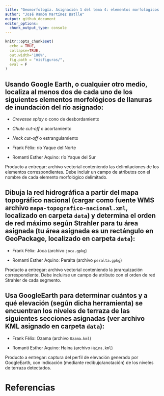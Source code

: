 ```yaml
---
title: "Geomorfología. Asignación 1 del tema 4: elementos morfológicos y morfometría"
author: "José Ramón Martínez Batlle"
output: github_document
editor_options: 
  chunk_output_type: console
---
```


```r
knitr::opts_chunk$set(
  echo = TRUE,
  collapse=TRUE,
  out.width='100%',
  fig.path = "misfiguras/",
  eval = F
)
```

<!-- Este .md fue generado a partir del .Rmd homónimo. Edítese el .Rmd -->

## Usando Google Earth, o cualquier otro medio, localiza al menos dos de cada uno de los siguientes elementos morfológicos de llanuras de inundación del río asignado:

- _Crevasse splay_ o cono de desbordamiento

- _Chute cut-off_ o acortamiento

- _Neck cut-off_ o estrangulamiento

- Frank Félix: río Yaque del Norte

- Romanti Esther Aquino: río Yaque del Sur

Producto a entregar: archivo vectorial conteniendo las delimitaciones de los elementos correspondientes. Debe incluir un campo de atributos con el nombre de cada elemento morfológico delimitado.

## Dibuja la red hidrográfica a partir del mapa topográfico nacional (cargar como fuente WMS archivo `mapa-topografico-nacional.xml`, localizado en carpeta `data`) y determina el orden de red máximo según Strahler para tu área asignada (tu área asignada es un rectángulo en GeoPackage, localizado en carpeta `data`):

- Frank Félix: Joca (archivo `joca.gpkg`)

- Romanti Esther Aquino: Peralta (archivo `peralta.gpkg`)

Producto a entregar: archivo vectorial conteniendo la jerarquización correspondiente. Debe incluirse un campo de atributo con el orden de red Strahler de cada segmento.

## Usa GoogleEarth para determinar cuántos y a qué elevación (según dicha herramienta) se encuentran los niveles de terraza de las siguientes secciones asignadas (ver archivo KML asignado en carpeta `data`):

- Frank Félix: Ozama (archivo `Ozama.kml`)

- Romanti Esther Aquino: Haina  (archivo `Haina.kml`)

Producto a entregar: captura del perfil de elevación generado por GoogleEarth, con indicación (mediante redibujo/anotación) de los niveles de terraza detectados.

# Referencias